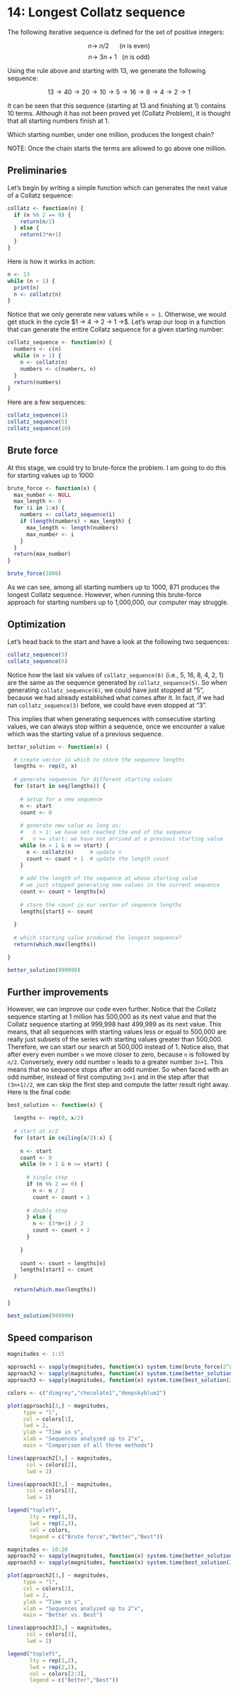 # 14: Longest Collatz sequence

The following iterative sequence is defined for the set of positive integers:

$$
n → ~ n/2 ~~~~~~ (n ~ \text{is even})
$$
$$
n → ~ 3n + 1 ~~~ (n ~ \text{is odd})
$$

Using the rule above and starting with 13, we generate the following sequence:

$$
13 → 40 → 20 → 10 → 5 → 16 → 8 → 4 → 2 → 1
$$

It can be seen that this sequence (starting at 13 and finishing at 1) contains 10 terms. Although it has not been proved yet (Collatz Problem), it is thought that all starting numbers finish at 1.

Which starting number, under one million, produces the longest chain?

NOTE: Once the chain starts the terms are allowed to go above one million.


## Preliminaries

Let's begin by writing a simple function which can generates the next value of a Collatz sequence:
```r
collatz <- function(n) {
  if (n %% 2 == 0) {
    return(n/2)
  } else {
    return(3*n+1)
  }
}
```

Here is how it works in action:
```r
n <- 13
while (n > 1) {
  print(n)
  n <- collatz(n)
}
```

Notice that we only generate new values while `n > 1`. Otherwise, we would get stuck in the cycle $1 → 4 → 2 → 1 →\cdots $. Let's wrap our loop in a function that can generate the entire Collatz sequence for a given starting number:
```r
collatz_sequence <- function(n) {
  numbers <- c(n)
  while (n > 1) {
    n <- collatz(n)
    numbers <- c(numbers, n)
  }
  return(numbers)
}
```

Here are a few sequences:
```r
collatz_sequence(1)
collatz_sequence(5)
collatz_sequence(10)
```

## Brute force

At this stage, we could try to brute-force the problem. I am going to do this for starting values up to 1000:
```r
brute_force <- function(x) {
  max_number <- NULL
  max_length <- 0
  for (i in 1:x) {
    numbers <- collatz_sequence(i)
    if (length(numbers) > max_length) {
      max_length <- length(numbers)
      max_number <- i
    }
  }
  return(max_number)
}

brute_force(1000)
```

As we can see, among all starting numbers up to 1000, 871 produces the longest Collatz sequence. However, when running this brute-force approach for starting numbers up to 1,000,000, our computer may struggle. 

## Optimization

Let's head back to the start and have a look at the following two sequences:
```r
collatz_sequence(5)
collatz_sequence(6)
```

Notice how the last six values of `collatz_sequence(6)` (i.e., 5, 16, 8, 4, 2, 1) are the same as the sequence generated by `collatz_sequence(5)`. So when generating `collatz_sequence(6)`, we could have just stopped at "5", because we had already established what comes after it. In fact, if we had run `collatz_sequence(3)` before, we could have even stopped at "3". 

This implies that when generating sequences with consecutive starting values, we can always stop within a sequence, once we encounter a value which was the starting value of a previous sequence. 

```r
better_solution <- function(x) {

  # create vector in which to store the sequence lengths
  lengths <- rep(0, x)
  
  # generate sequences for different starting values
  for (start in seq(lengths)) {
    
    # setup for a new sequence
    n <- start
    count <- 0
    
    # generate new value as long as:
    #   n > 1: we have not reached the end of the sequence
    #   n >= start: we have not arrived at a previous starting value
    while (n > 1 & n >= start) {
      n <- collatz(n)     # update n
      count <- count + 1  # update the length count  
    }
  
    # add the length of the sequence at whose starting value 
    # we just stopped generating new values in the current sequence
    count <- count + lengths[n]
    
    # store the count in our vector of sequence lengths
    lengths[start] <- count
    
  }
  
  # which starting value produced the longest sequence?
  return(which.max(lengths))

}

better_solution(999999)
```

## Further improvements

However, we can improve our code even further. Notice that the Collatz sequence starting at 1 million has 500,000 as its next value and that the Collatz sequence starting at 999,998 hast 499,999 as its next value. This means, that all sequences with starting values less or equal to 500,000 are really just subsets of the series with starting values greater than 500,000. Therefore, we can start our search at 500,000 instead of 1. Notice also, that after every even number `n` we move closer to zero, because `n` is followed by `n/2`. Conversely, every odd number `n` leads to a greater number `3n+1`. This means that no sequence stops after an odd number. So when faced with an odd number, instead of first computing `3n+1` and in the step after that `(3n+1)/2`, we can skip the first step and compute the latter result right away. Here is the final code:

```r
best_solution <- function(x) {

  lengths <- rep(0, x/2)
  
  # start at x/2
  for (start in ceiling(x/2):x) {
    
    n <- start
    count <- 0
    while (n > 1 & n >= start) {
      
      # single step
      if (n %% 2 == 0) {
        n <- n / 2
        count <- count + 1
        
      # double step
      } else {
        n <- (3*n+1) / 2
        count <- count + 2
      }
  
    }
    
    count <- count + lengths[n]
    lengths[start] <- count
  }
  
  return(which.max(lengths))
  
}

best_solution(999999)
```

## Speed comparison

```r
magnitudes <- 1:15

approach1 <- sapply(magnitudes, function(x) system.time(brute_force(2^x)))
approach2 <- sapply(magnitudes, function(x) system.time(better_solution(2^x)))
approach3 <- sapply(magnitudes, function(x) system.time(best_solution(2^x)))

colors <- c("dimgrey","chocolate1","deepskyblue2")

plot(approach1[3,] ~ magnitudes, 
     type = "l",
     col = colors[1],
     lwd = 2,
     ylab = "Time in s",
     xlab = "Sequences analyzed up to 2^x",
     main = "Comparison of all three methods")

lines(approach2[3,] ~ magnitudes, 
      col = colors[2],
      lwd = 2)

lines(approach3[3,] ~ magnitudes, 
      col = colors[3],
      lwd = 2)

legend("topleft",
       lty = rep(1,3),
       lwd = rep(2,3),
       col = colors,
       legend = c("Brute force","Better","Best"))

magnitudes <- 10:20
approach2 <- sapply(magnitudes, function(x) system.time(better_solution(2^x)))
approach3 <- sapply(magnitudes, function(x) system.time(best_solution(2^x)))

plot(approach2[3,] ~ magnitudes, 
     type = "l",
     col = colors[2],
     lwd = 2,
     ylab = "Time in s",
     xlab = "Sequences analyzed up to 2^x",
     main = "Better vs. Best")

lines(approach3[3,] ~ magnitudes, 
      col = colors[3],
      lwd = 2)

legend("topleft",
       lty = rep(1,2),
       lwd = rep(2,2),
       col = colors[2:3],
       legend = c("Better","Best"))

```

